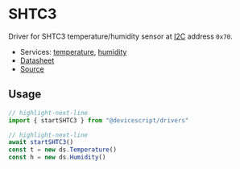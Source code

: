 # SHTC3

Driver for SHTC3 temperature/humidity sensor at [I2C](/developer/i2c/) address `0x70`.

-   Services: [temperature](/clients/api/temperature/), [humidity](/clients/api/humidity/)
-   [Datasheet](https://sensirion.com/products/catalog/SHTC3/)
-   [Source](https://github.com/microsoft/devicescript/blob/main/packages/drivers/src/shtc3.ts)

## Usage

```ts
// highlight-next-line
import { startSHTC3 } from "@devicescript/drivers"

// highlight-next-line
await startSHTC3()
const t = new ds.Temperature()
const h = new ds.Humidity()
```
